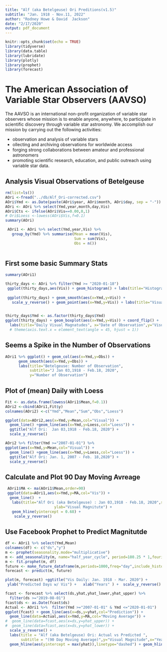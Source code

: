 ---
title: "Alf (aka Betelgeuse) Ori Preditions(v1.5)"
subtitle: "Jan. 1918 - Nov.11, 2022"
author: "Rodney Howe & David  Jackson"
date: "2/17/2020"
output: pdf_document
---

```{r setup, include=FALSE}
knitr::opts_chunk$set(echo = TRUE)
library(tidyverse)
library(data.table)
library(lubridate)
library(plotly)
library(prophet)
library(forecast)
```

#  The American Association of Variable Star Observers (AAVSO) 

The AAVSO is an international non-profit organization of variable star observers whose mission is to enable anyone, anywhere, to participate in scientific discovery through variable star astronomy. We accomplish our mission by carrying out the following activities:

* observation and analysis of variable stars
* ollecting and archiving observations for worldwide access
* forging strong collaborations between amateur and professional astronomers
* promoting scientific research, education, and public outreach using variable star data.


## Analysis Visual Observations of Betelgeuse
```{r Import Alf Ori data, echo=FALSE}
rm(list=ls())
AOri <-fread("../db/Alf_Ori-corrected.csv")
AOri$Ymd <- as.Date(paste(AOri$year, AOri$month, AOri$day, sep = "-"))
AOri <- AOri %>% select(Ymd,year,month,day,Vis) 
AOri$Cts <- ifelse(AOri$Vis==0.00,0,1)
# Ori$Loess <-lowess(AOri$Vis,f=0.1)
summary(AOri)
```
```{r Calculate Daily Means}
 AOri1 <- AOri %>% select(Ymd,year,Vis) %>%
   group_by(Ymd) %>% summarise(Mean = mean(Vis),
                               Sum = sum(Vis),
                               Obs = n())
                                        

```

## First some basic Summary Stats
```{r ,echo=FALSE}
summary(AOri1)
```
```{r echo=FALSE}
thirty_days <- AOri %>% filter(Ymd >= "2020-01-18")
 ggplot(thirty_days,aes(Vis)) + geom_histogram() + labs(title="Histogram of Observed Magnatudes",subtitle="Jan. 18,2020 - Mar. 16,2020")
 
 ggplot(thirty_days) + geom_smooth(aes(x=Ymd,y=Vis)) +  
   scale_y_reverse() + geom_point(aes(x=Ymd,y=Vis)) + labs(title="Visual Obersvations for  Jan 01,2020 - Feb.18, 2020")
   
```
```{r ,echo=FALSE}
thirty_days$Ymd <- as.factor(thirty_days$Ymd)
ggplot(thirty_days) + geom_boxplot(aes(x=Ymd,y=Vis)) + coord_flip() +
  labs(title="Daily Visual Magnatudes", x="Date of Observation",y="Visual Magnatude",subtitle=" Jan 18,2020 - Feb. 02, 2020") 
  # theme(axis.text.x = element_text(angle = 45, hjust = 1)) 
```

\newpage
##  Seems a Spike in the Number of Observations

```{r ,echo=FALSE}
AOri1 %>% ggplot() + geom_col(aes(x=Ymd,y=Obs)) + 
      geom_smooth(aes(x=Ymd,y=Obs)) +
      labs(title="Betelgeuse: Number of Observation",
           subtitle="J Jan 03,1918 - Feb.18, 2020",
           y="Number of Observation")
```


## Plot of (mean) Daily with Loess 
```{r ,echo=FALSE}
Fit <- as.data.frame(lowess(AOri1$Mean,f=0.1))
AOri2 <-cbind(AOri1,Fit$y)
colnames(AOri2) <-c("Ymd","Mean","Sum","Obs","Loess")
```
```{r ,echo=FALSE}

ggplot(data=AOri2,aes(x=Ymd,y=Mean,col="Visual")) +
  geom_line() +geom_line(aes(x=Ymd,y=Loess,col="Loess")) + 
  ggtitle("Alf Ori:  Jan 03,1918 - Feb.18, 2020") +
  scale_y_reverse()
```
```{r ,echo=FALSE}
AOri2 %>% filter(Ymd >="2007-01-01") %>%
ggplot(aes(x=Ymd,y=Mean,col="Visual")) +
  geom_line() +geom_line(aes(x=Ymd,y=Loess,col="Loess")) + 
  ggtitle("Alf Ori: Jan. 1, 2007 - Feb. 18,2020") +
  scale_y_reverse()
```

## Calculate and Plot 90 Day Moving Avreage
```{r ,echo=FALSE}
 AOri1$MA <- ma(AOri1$Mean,order=90)
 ggplot(data=AOri1,aes(x=Ymd,y=MA,col="Vis")) +
  geom_line()  + 
   labs(title="Alf Ori (aka Betelgeuse) : Jan 03,1918 - Feb.18, 2020",subtitle="60 DAy Moving Average",y="Visual Magnitude",
                      ylab="Visual Magnitute") + 
   geom_hline(yintercept = 0.68) +
    scale_y_reverse()
```

\newpage
## Use Facebook Prophet to Predict Magnitutde
```{r Predict Daily Alf Ori, echo=FALSE}
df <- AOri1 %>% select(Ymd,Mean) 
colnames(df) <- c("ds","y")
m <- prophet(seasonality.mode="multiplicative")
m <- add_seasonality(m, name="half_year_cycle", period=180.25 * 1,fourier.order=5)
m <- fit.prophet(m, df)
future <- make_future_dataframe(m,periods=1000,freq="day",include_history = TRUE)
forecast <- predict(m, future)

```
```{r ,echo=FALSE}
plot(m, forecast) +ggtitle("Vis Daily: Jan. 1918 - Mar. 2020") +
 ylab("Predicted Days w/ Vis") +   xlab("Years" ) +  scale_y_reverse()
```
```{r ,echo=FALSE}
fcast <- forecast %>% select(ds,yhat,yhat_lower,yhat_upper) %>%
  filter(ds >="2019-08-01")
fcast$ds <- as.Date(fcast$ds)
Actual <- AOri1 %>%  filter(Ymd >="2007-01-01" & Ymd <="2020-01-01")
ggplot(fcast) + geom_line(aes(x=ds,y=yhat,col="Prediction")) +
  geom_line(data=Actual,aes(x=Ymd,y=MA,col="Moving Average")) + 
#  geom_line(data=fcast,aes(x=ds,y=yhat_upper)) +
#  geom_line(data=fcast,aes(x=ds,y=yhat_lower)) +
  scale_y_reverse() +
  labs(title = "Alf (aka Betelgeuse) Ori: Actual vs Predicted ", 
       subtitle = "(90 Day Moving Average)",y="Visual Magnitude",x="Year") +
  geom_hline(aes(yintercept = max(yhat)),linetype="dashed") + geom_hline(aes(yintercept = min(yhat)),linetype="dashed")
```
